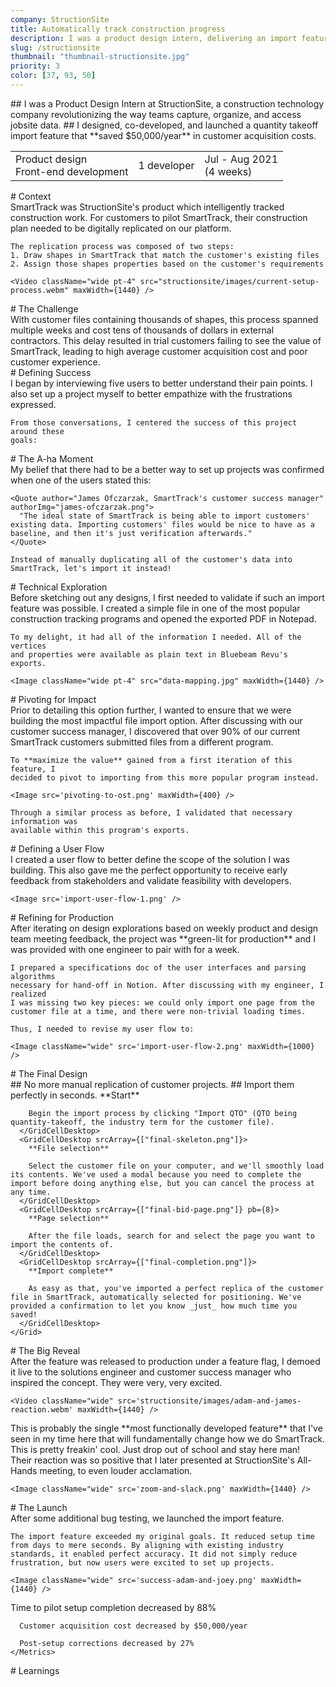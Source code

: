 ```yaml
---
company: StructionSite
title: Automatically track construction progress
description: I was a product design intern, delivering an import feature for a construction tracking tool which saved $50,000/year in customer acquisition costs.
slug: /structionsite
thumbnail: "thumbnail-structionsite.jpg"
priority: 3
color: [37, 93, 50]
---
```


<Intro>
  ## I was a Product Design Intern at <AutoLink light to="https://structionsite.com/">StructionSite</AutoLink>, a construction technology company revolutionizing the way teams capture, organize, and access jobsite data.
  ## I designed, co-developed, and launched a quantity takeoff import feature that **saved $50,000/year** in customer acquisition costs.

  <Table>
    <td>
      Product design<br />
      Front-end development
    </td>
    <td>1 developer</td>
    <td>
      Jul - Aug 2021<br />
      (4 weeks)
    </td>
  </Table>
</Intro>

<section>
  # Context

  <section>
    SmartTrack was StructionSite's product which intelligently tracked construction work. For customers to pilot SmartTrack, their construction plan needed to be digitally replicated on our platform.

    The replication process was composed of two steps:
    1. Draw shapes in SmartTrack that match the customer's existing files
    2. Assign those shapes properties based on the customer's requirements

    <Video className="wide pt-4" src="structionsite/images/current-setup-process.webm" maxWidth={1440} />
  </section>
</section>

<section>
  # The Challenge

  <section>
    With customer files containing thousands of shapes, this process spanned multiple weeks and cost tens of thousands of dollars in external contractors. This delay resulted in trial customers failing to see the value of SmartTrack, leading to high average customer acquisition cost and poor customer experience.
  </section>
</section>

<section>
  # Defining Success

  <section>
    I began by interviewing five users to better understand their pain points. I
    also set up a project myself to better empathize with the frustrations
    expressed.

    From those conversations, I centered the success of this project around these
    goals:
  </section>

  <section>
    <NumberedList
      data={[
        {
          title: 'Maximize efficiency',
          description:
          'The most critical goal was to reduce the time required to setup each customer project. The shorter the process, the lower our customer acquisition cost becomes.',
        },
        {
          title: 'Improve intuitiveness',
          description:
          "Aligning the mental model of SmartTrack's features, modes, and tooling with construction industry standards would improve setup accuracy.",
        },
        {
          title: 'Reduce frustration',
          description:
          'Users are able to easily amend mistakes and accomplish their tasks without interruption.',
        },
      ]}
    />
  </section>
</section>

<section>
  # The A-ha Moment
  
  <section>
    My belief that there had to be a better way to set up projects was confirmed
    when one of the users stated this:

    <Quote author="James Ofczarzak, SmartTrack's customer success manager" authorImg="james-ofczarzak.png">
      "The ideal state of SmartTrack is being able to import customers' existing data. Importing customers' files would be nice to have as a baseline, and then it's just verification afterwards."
    </Quote>

    Instead of manually duplicating all of the customer's data into SmartTrack, let's import it instead!
  </section>
</section>

<section>
  # Technical Exploration

  <section>
    Before sketching out any designs, I first needed to validate if such an import
    feature was possible. I created a simple file in one of the most popular
    construction tracking programs and opened the exported PDF in Notepad.

    To my delight, it had all of the information I needed. All of the vertices
    and properties were available as plain text in Bluebeam Revu's exports.  

    <Image className="wide pt-4" src="data-mapping.jpg" maxWidth={1440} />
  </section>
</section>

<section>
  # Pivoting for Impact

  <section>
    Prior to detailing this option further, I wanted to ensure that we were building
    the most impactful file import option. After discussing with our customer
    success manager, I discovered that over 90% of our current SmartTrack customers
    submitted files from a different program.

    To **maximize the value** gained from a first iteration of this feature, I
    decided to pivot to importing from this more popular program instead.

    <Image src='pivoting-to-ost.png' maxWidth={400} />

    Through a similar process as before, I validated that necessary information was
    available within this program's exports.
  </section>
</section>

<section>
  # Defining a User Flow

  <section>
    I created a user flow to better define the scope of the solution I was building.
    This also gave me the perfect opportunity to receive early feedback from
    stakeholders and validate feasibility with developers.

    <Image src='import-user-flow-1.png' />
  </section>
</section>

<section>
  # Refining for Production

  <section>
    After iterating on design explorations based on weekly product and design team meeting feedback,
    the project was **green-lit for production** and I was provided with one
    engineer to pair with for a week.

    I prepared a specifications doc of the user interfaces and parsing algorithms
    necessary for hand-off in Notion. After discussing with my engineer, I realized
    I was missing two key pieces: we could only import one page from the customer file at a time, and there were non-trivial loading times.

    Thus, I needed to revise my user flow to:

    <Image className="wide" src='import-user-flow-2.png' maxWidth={1000} />
  </section>
</section>

<section>
  # The Final Design

  <section>
    <Grid>
      <GridCellDesktop isTitle srcArray={["final-completion.png"]} pt={12}>
        ## No more manual replication of customer projects. 
        ## Import them perfectly in seconds.
      </GridCellDesktop>
      <GridCellDesktop srcArray={["final-start-import.png"]}>
        **Start**

        Begin the import process by clicking "Import QTO" (QTO being quantity-takeoff, the industry term for the customer file).
      </GridCellDesktop>
      <GridCellDesktop srcArray={["final-skeleton.png"]}>
        **File selection**

        Select the customer file on your computer, and we'll smoothly load its contents. We've used a modal because you need to complete the import before doing anything else, but you can cancel the process at any time.
      </GridCellDesktop>
      <GridCellDesktop srcArray={["final-bid-page.png"]} pb={8}>
        **Page selection**

        After the file loads, search for and select the page you want to import the contents of.
      </GridCellDesktop>
      <GridCellDesktop srcArray={["final-completion.png"]}>
        **Import complete**

        As easy as that, you've imported a perfect replica of the customer file in SmartTrack, automatically selected for positioning. We've provided a confirmation to let you know _just_ how much time you saved!
      </GridCellDesktop>
    </Grid>
  </section>
</section>

<section>
  # The Big Reveal

  <section>
    After the feature was released to production under a feature flag, I demoed it
    live to the solutions engineer and customer success manager who inspired the
    concept. They were very, very excited.

    <Video className="wide" src='structionsite/images/adam-and-james-reaction.webm' maxWidth={1440} />
  </section>
  <section>
    <Quote author="Adam Della Monica, SmartTrack's solution engineer" authorImg="adam-della-monica.jpeg">
      This is probably the single **most functionally developed feature** that I've seen in my time here that will fundamentally change how we do SmartTrack. This is pretty freakin' cool. Just drop out of school and stay here man!
    </Quote>
  </section>
  <section>
    Their reaction was so positive that I later presented at StructionSite's
    All-Hands meeting, to even louder acclamation.

    <Image className="wide" src='zoom-and-slack.png' maxWidth={1440} />
  </section>
</section>

<section>
  # The Launch

  <section>
    After some additional bug testing, we launched the import feature. 
    
    The import feature exceeded my original goals. It reduced setup time from days to mere seconds. By aligning with existing industry standards, it enabled perfect accuracy. It did not simply reduce frustration, but now users were excited to set up projects.

    <Image className="wide" src='success-adam-and-joey.png' maxWidth={1440} />
  </section>

  <section>
    <Metrics disclaimer>
      Time to pilot setup completion decreased by 88%

      Customer acquisition cost decreased by $50,000/year

      Post-setup corrections decreased by 27%
    </Metrics>
  </section>
</section>

<section>
  # Learnings

  <section>
    <NumberedList
      data={[
        {
          title: 'Approach the impossible',
          description:
            'Even if a feature seems infeasible, try to prove it out. Some of the best features come from simple experiments.',
        },
        {
          title: 'Get your hands dirty',
          description:
            'My software development experience is just as applicable to the early proof-of-concept phases as it is to developer handoff. Leveraging existing data to increase product value is a tool that I will carry forward.',
        },
        {
          title: 'User joy is the greatest reward',
          description:
            "Seeing how this feature has fundamentally improved so many users' lives brings an inescapable smile to my face. It feels so, so good to help others!",
        },
      ]}
    />
  </section>
</section>
